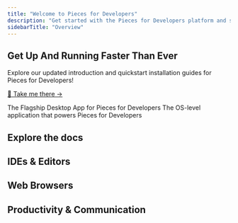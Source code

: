 ```yaml
---
title: "Welcome to Pieces for Developers"
description: "Get started with the Pieces for Developers platform and show you how to best use and optimize your workflow by selecting your favorite IDE, editor, or productivity tool!"
sidebarTitle: "Overview"
---
```



<div style={{
  backgroundColor: "#fff",
  padding: "2rem",
  borderRadius: "8px",
  border: "1px solid #eaeaea",
  boxShadow: "0 1px 3px rgba(0,0,0,0.08)",
  textAlign: "center",
  marginBottom: "2rem",
  color: "#333"
}}>
  <h2 style={{ margin: "0 0 1rem", color: "#333" }}>
    Get Up And Running Faster Than Ever
  </h2>
  <p style={{
    margin: "0",
    fontSize: "1.1rem",
    lineHeight: "1.5",
    color: "#333"
  }}>
    Explore our updated introduction and quickstart installation guides for Pieces for Developers!
  </p>
  <p style={{ margin: "0" }}>
    <a
      href="https://docs.pieces.app/products/meet-pieces"
      style={{
        color: "#1b9aaa",
        textDecoration: "none",
        fontWeight: "500",
        display: "inline-block",
        marginTop: "0.5rem",
        lineHeight: "1.2",
        padding: "0"
      }}
    >
      🎉 Take me there →
    </a>
  </p>
</div>

<CardGroup cols="2">
  <Card
    title="Desktop App"
    icon="desktop"
    iconType="thin"
    horizontal
    href="https://old.docs.pieces.app/installation-getting-started/what-am-i-installing"
  >
    The Flagship Desktop App for Pieces for Developers
  </Card>
  <Card
    title="Pieces OS"
    icon="solar-system"
    iconType="thin"
    horizontal
    href="https://old.docs.pieces.app/assets/pieces_os_dark_logo.png"
  >
    The OS-level application that powers Pieces for Developers
  </Card>
</CardGroup>

<h2 style={{ textAlign: "center", margin: "2rem 0", color: "#333" }}>
  Explore the docs
</h2>

## IDEs & Editors

<ButtonGroup cols={3} gap={1.5}>
  <IconButton
    icon="https://cdn.jsdelivr.net/gh/devicons/devicon/icons/vscode/vscode-original.svg"
    text="VS Code"
    href="https://code.visualstudio.com"
    newTab
    size="md"
  />
  <IconButton
    icon="https://cdn.jsdelivr.net/gh/devicons/devicon/icons/jetbrains/jetbrains-original.svg"
    text="JetBrains"
    href="https://www.jetbrains.com"
    newTab
    size="md"
  />
  <IconButton
    icon="https://cdn.jsdelivr.net/gh/devicons/devicon/icons/visualstudio/visualstudio-plain.svg"
    text="Visual Studio"
    href="https://visualstudio.microsoft.com"
    newTab
    size="md"
  />
</ButtonGroup>

## Web Browsers

<ButtonGroup cols={3} gap={1.5}>
  <IconButton
    icon="https://cdn.jsdelivr.net/gh/devicons/devicon/icons/chrome/chrome-original.svg"
    text="Google Chrome"
    href="https://www.google.com/chrome/"
    newTab
    size="md"
  />
  <IconButton
    icon="https://cdn.jsdelivr.net/gh/devicons/devicon/icons/firefox/firefox-original.svg"
    text="Mozilla Firefox"
    href="https://www.mozilla.org/firefox/"
    newTab
    size="md"
  />
  <IconButton
    icon="https://cdn.jsdelivr.net/gh/devicons/devicon/icons/brave/brave-plain.svg"
    text="Brave"
    href="https://brave.com/"
    newTab
    size="md"
  />
</ButtonGroup>

## Productivity & Communication

<ButtonGroup cols={3} gap={1.5}>
  <IconButton
    icon="https://cdn.jsdelivr.net/gh/devicons/devicon/icons/bash/bash-original.svg"
    text="Pieces CLI"
    href="https://docs.pieces.app/cli/cli-overview"
    newTab
    size="md"
  />
  <IconButton
    icon="https://cdn.jsdelivr.net/gh/devicons/devicon/icons/raycast/raycast-original.svg"
    text="Raycast"
    href="https://www.raycast.com"
    newTab
    size="md"
  />
</ButtonGroup>
